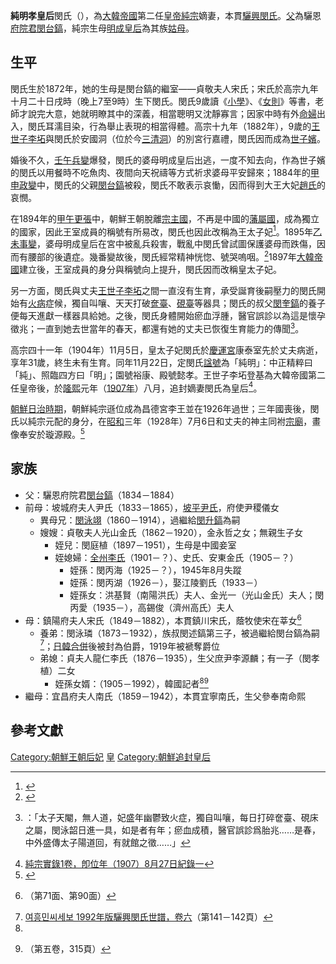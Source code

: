 {{東亞女性歷史人物
|名稱=純明孝皇后
|身份=朝鮮世子嬪（1882－1894）<br>王太子妃(1894-1897）<br>大韓帝國皇太子妃（1897－1904）
|畫像=
|說明=
|姓= 閔（[[驪興閔氏|驪興閔氏]]）
|名=
|姓名=
|字=
|官職=
|封爵=
|位號=
|封號=世子嬪→王太子妃→皇太子妃
|出生年=[[朝鮮高宗|高宗]]九年十月二十日<br>{{birth date|1872|11|20}}
|出生地=[[漢城府|漢城府]]陽德坊私第
|婚年=[[朝鮮高宗|高宗]]十九年（1882年）
|逝世年=[[光武_(年號)|光武]]八年九月二十八日<br>{{Death date and age|1904|11|5|1872|11|20}}
|逝世地=[[慶運宮|慶運宮]]康泰室
|諡號=敬顯成徽'''純明孝皇后'''
|墳墓=[[洪裕陵|洪裕陵]]
|父親=驪恩府院君[[閔台鎬|閔台鎬]]
|嫡母=
|母親=鎮陽府夫人宋氏
|夫=[[朝鮮純宗|朝鮮純宗]]李坧
|婚姻名份=[[元配|元配]]
|夫之父=[[朝鮮高宗|朝鮮高宗]]李㷩
|夫之母=[[明成皇后|明成皇后]]閔氏
|夫之嫡母=
|夫之元配=
|夫之正室=
|夫之繼室= [[純貞孝皇后|純貞孝皇后]]
|夫之平妻=
|夫之側室=
|兄弟=[[閔泳翊|閔泳翊]]（異母兄，1860年—1914年）
|姊妹=
|嫡兄弟=
|嫡姊妹=
|庶兄弟=
|庶姊妹=
|同胞兄弟=
|同胞姊妹=
|異母兄弟=
|異母姊妹=
|異父兄弟=
|異父姊妹=
|繼兄弟={{link-ko|閔泳璘|민영린}}（養弟，1873年—1932年）
|繼姊妹=
|注釋=}}

'''純明孝皇后'''閔氏（{{bd|1872年|11月20日|1904年|11月5日}}），為[[大韓帝國|大韓帝國]]第二任[[皇帝|皇帝]][[朝鮮純宗|純宗]]嫡妻，本貫[[驪興閔氏|驪興閔氏]]。[[父親|父]]為驪恩[[府院君|府院君]][[閔台鎬|閔台鎬]]，純宗生母[[明成皇后|明成皇后]]為其族[[姑母|姑母]]。

==生平==
閔氏生於1872年，她的生母是閔台鎬的繼室——貞敬夫人宋氏；宋氏於高宗九年十月二十日戌時（晚上7至9時）生下閔氏。閔氏9歲讀《[[小學_(經學)|小學]]》、《[[女則|女則]]》等書，老師才說完大意，她就明瞭其中的深義，相當聰明又沈靜寡言；因家中時有外[[命婦|命婦]]出入，閔氏耳濡目染，行為舉止表現的相當得體。高宗十九年（1882年），9歲的[[王世子|王世子]][[朝鮮純宗|李坧]]與閔氏於安國洞（位於今[[三清洞|三清洞]]）的別宮行嘉禮，閔氏因而成為[[世子嬪|世子嬪]]。

婚後不久，[[壬午兵變|壬午兵變]]爆發，閔氏的婆母明成皇后出逃，一度不知去向，作為世子嬪的閔氏以用餐時不吃魚肉、夜間向天祝禱等方式祈求婆母平安歸來；1884年的[[甲申政變|甲申政變]]中，閔氏的父親[[閔台鎬|閔台鎬]]被殺，閔氏不敢表示哀慟，因而得到大王大妃[[神貞王后|趙氏]]的哀憫。

在1894年的[[甲午更張|甲午更張]]中，朝鮮王朝脫離[[宗主权|宗主國]]，不再是中國的[[從屬國|藩屬國]]，成為獨立的國家，因此王室成員的稱號有所易改，閔氏也因此改稱為王太子妃<ref>{{cite web |title=총리대신 등이 왕실의 존칭을 새 규례를 갖추어 아뢰다 |url=http://sillok.history.go.kr/id/wza_13112017_001 |website=朝鮮王朝實錄 |accessdate=2020-07-01}}</ref>。1895年[[乙未事變|乙未事變]]，婆母明成皇后在宮中被亂兵殺害，戰亂中閔氏曾試圖保護婆母而跌傷，因而有腰部的後遺症。幾番變故後，閔氏經常精神恍惚、號哭嗚咽。<ref>{{cite web |title=순명비의 묘지문 |url=http://sillok.history.go.kr/id/wza_14201004_001 |website=朝鮮王朝實錄 |accessdate=2020-07-01}}</ref>1897年[[大韓帝國|大韓帝國]]建立後，王室成員的身分與稱號向上提升，閔氏因而改稱皇太子妃。

另一方面，閔氏與丈夫[[朝鮮純宗|王世子李坧]]之間一直沒有生育，承受誕育後嗣壓力的閔氏開始有[[火病|火病]]症候，獨自叫嚷、天天打破[[奩|奩臺]]、[[硯|硯臺]]等器具；閔氏的叔父[[閔奎鎬|閔奎鎬]]的養子{{link-ko|閔泳韶|민영소}}便每天進獻一樣器具給她。之後，閔氏身體開始瘀血浮腫，醫官誤診以為這是懷孕徵兆；一直到她去世當年的春天，都還有她的丈夫已恢復生育能力的傳聞<ref>{{cite web |title=《梅泉野錄》卷之四·光武八年甲辰 |url=http://db.history.go.kr/item/level.do?setId=1&itemId=sa&synonym=off&chinessChar=on&page=1&pre_page=1&brokerPagingInfo=&position=0&levelId=sa_001_0040_0040_0020 |website=한국사료총서 |accessdate=2020-07-01}}：「太子天閹，無人道，妃盛年幽鬱致火症，獨自叫嚷，每日打碎奩臺、硯床之屬，閔泳韶日進一具，如是者有年；瘀血成積，醫官誤診爲胎兆……是春，中外盛傳太子陽道回，有就館之徵……」</ref>。

高宗四十一年（1904年）11月5日，皇太子妃閔氏於[[慶運宮|慶運宮]]康泰室先於丈夫病逝，享年31歲，終生未有生育。同年11月22日，定閔氏[[諡號|諡號]]為「純明」：中正精粹曰「純」、照臨四方曰「明」；園號裕康、殿號懿孝。王世子李坧登基為大韓帝國第二任皇帝後，於[[隆熙|隆熙]]元年（[[1907年|1907年]]）八月，追封嫡妻閔氏為皇后<ref>[http://sillok.history.go.kr/id/kzb_10008027_001 純宗實錄1卷，卽位年（1907）8月27日紀錄一]</ref>。

[[朝鮮日治時期|朝鮮日治時期]]，朝鮮純宗遜位成為昌德宮李王並在1926年過世；三年國喪後，閔氏以純宗元配的身分，在[[昭和|昭和]]三年（1928年）7月6日和丈夫的神主同袝[[宗廟_(首爾)|宗廟]]，畫像奉安於璇源殿。<ref>{{cite web |title=태묘에 순종과 순명 황후의 신주를 함께 모시다 |url=http://sillok.history.go.kr/id/wzc_12107006_001 |website=朝鮮王朝實錄 |accessdate=2020-07-02}}</ref>

==家族==
*父：驪恩府院君[[閔台鎬|閔台鎬]]（1834－1884）
*前母：坡城府夫人尹氏（1833－1865），[[坡平尹氏|坡平尹氏]]，府使尹稷儀女
**異母兄：[[閔泳翊|閔泳翊]]（1860－1914），過繼給[[閔升鎬|閔升鎬]]為嗣
**嫂嫂：貞敬夫人光山金氏（1862－1920），金永哲之女；無親生子女
***姪兒：閔庭植（1897－1951），生母是中國妾室
***姪媳婦：[[全州李氏|全州李氏]]（1901－？）、史氏、安東金氏（1905－？）
****姪孫：閔丙海（1925－？），1945年8月失蹤
****姪孫：閔丙湖（1926－），娶江陵劉氏（1933－）
****姪孫女：洪基賢（南陽洪氏）夫人、金光一（光山金氏）夫人；閔丙愛（1935－），高錫俊（濟州高氏）夫人
*母：鎮陽府夫人宋氏（1849－1882），本貫鎮川宋氏，蔭牧使宋在莘女<ref name=min1959>{{cite web |title=여흥민씨파보 驪興閔氏三房派譜（1959年版） |url=https://www.familysearch.org/search/catalog/1917058 |accessdate=2020-06-28}}（第71面、第90面）</ref>
**養弟：閔泳璘（1873－1932），族叔閔述鎬第三子，被過繼給閔台鎬為嗣<ref name="min1992">[https://www.familysearch.org/search/catalog/2471737 여흥민씨세보 1992年版驪興閔氏世譜，卷六]（第141－142頁）</ref>；[[日韓合併|日韓合併]]後被封為伯爵，1919年被褫奪爵位
**弟媳：貞夫人龍仁李氏（1876－1935），生父庶尹李源麟；有一子（閔孝植）二女
***姪孫女婿：{{link-ko|金乙漢|김을한}}（1905－1992），韓國記者<ref name=min1959 /><ref>{{cite web |script-title=ko:안동김씨대동보 安東金氏大同譜, 권3-5 |url=https://www.familysearch.org/ark:/61903/3:1:3Q9M-CSSR-V38P-S?i=851&cat=1331789 |website=[[FamilySearch|FamilySearch]]}}（第五卷，315頁）</ref>
*繼母：宜昌府夫人南氏（1859－1942），本貫宜寧南氏，生父參奉南命熙

== 參考文獻 ==
{{reflist}}

{{李朝王后及大韓皇后}}

[[Category:朝鮮王朝后妃|Category:朝鮮王朝后妃]]
[[Category:驪興閔氏|皇]]
[[Category:朝鮮追封皇后|Category:朝鮮追封皇后]]